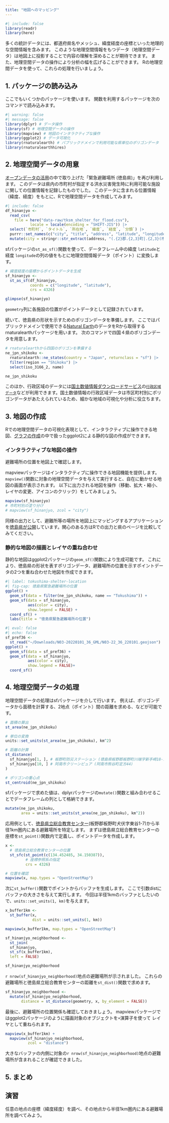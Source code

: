 ```yaml
---
title: "地図へのマッピング"
---
```


```r
#| include: false
library(readr)
library(here)
```

多くの統計データには、都道府県名やメッシュ、緯度経度の座標といった地理的な空間情報を含みます。
このような地理空間情報をもつデータ（地理空間データ）は地図上に投影することで内容の理解を深めることが期待できます。
また、地理空間データの操作により分析の幅を広げることができます。
Rの地理空間データを使って、これらの処理を行いましょう。

## 1. パッケージの読み込み

ここでもいくつかのパッケージを使います。
関数を利用するパッケージを次のコマンドで読み込みます。

```r
#| warning: false
#| message: false
library(dplyr) # データ操作
library(sf) # 地理空間データの操作
library(mapview) # 地図のインタラクティブな操作
library(ggplot2) # データ可視化
library(rnaturalearth) # パブリックドメインで利用可能な県単位のポリゴンデータ
library(rnaturalearthhires)
```

## 2. 地理空間データの用意

[オープンデータの活用](shelter.html)の中で取り上げた「緊急避難場所 (徳島県)」を再び利用します。
このデータは県内の市町村が指定する洪水災害発生時に利用可能な施設に関しての位置情報を記録したものでした。
このデータに含まれる位置情報（緯度、経度）をもとに、Rで地理空間データを作成してみます。

```r
#| include: false
df_hinanjyo <- 
  read_csv(
    file = here("data-raw/tksm_shelter_for_flood.csv"),
           locale = locale(encoding = "SHIFT-JIS")) |> 
  select(`市町村`, `タイトル`, `所在地`, `緯度`, `経度`, `分類`) |> 
  purrr::set_names(c("city", "title", "address", "latitude", "longitude", "type")) |> 
  mutate(city = stringr::str_extract(address, "(.{2}郡.{2,3}町|.{2,3}(市|町|村))"))
```

sfパッケージの`st_as_sf()`関数を使って、データフレーム中の緯度 `latitude`と経度 `longitude`の列の値をもとに地理空間情報データ（ポイント）に変換します。

```r
# 緯度経度の座標からポイントデータを生成
sf_hinanjyo <- 
  st_as_sf(df_hinanjyo,
           coords = c("longitude", "latitude"),
           crs = 4326)

glimpse(sf_hinanjyo)
```

`geometry`列に各施設の位置がポイントデータとして記録されています。

続いて、徳島県の形状を示すためのポリゴンデータを準備します。
ここではパブリックドメインで使用できる[Natural Earth](https://www.naturalearthdata.com)のデータをRから取得するrnaturalearthパッケージを用います。
次のコマンドで四国４県のポリゴンデータを用意します。

```r
# rnaturalearthから四国のポリゴンを準備する
ne_jpn_shikoku <- 
  rnaturalearth::ne_states(country = "Japan", returnclass = "sf") |> 
  filter(region == "Shikoku") |> 
  select(iso_3166_2, name)

ne_jpn_shikoku
```

このほか、行政区域のデータには[国土数値情報ダウンロードサービス](https://nlftp.mlit.go.jp/ksj/)の[`行政区域データ`](https://nlftp.mlit.go.jp/ksj/gml/datalist/KsjTmplt-N03-v3_1.html)などが利用できます。国土数値情報の行政区域データは市区町村別にポリゴンデータがあたえられているため、細かな地域の可視化や分析に役立ちます。

## 3. 地図の作成

Rでの地理空間データの可視化表現として、インタラクティブに操作できる地図、[グラフの作成](plot.html)の中で扱ったggplot2による静的な図の作成ができます。

### インタラクティブな地図の操作

避難場所の位置を地図上で確認します。

mapviewパッケージはインタラクティブに操作できる地図機能を提供します。
`mapview()`関数に対象の地理空間データを与えて実行すると、自在に動かせる地図の画面が表示されます。
以下に出力される地図を操作（移動、拡大・縮小、レイヤの変更、アイコンのクリック）をしてみましょう。

```r
mapview(sf_hinanjyo)
# 市町村別の塗り分け
# mapview(sf_hinanjyo, zcol = "city")
```

同様の出力として、避難所等の場所を地図上にマッピングするアプリケーションを[徳島県が公開](https://maps.pref.tokushima.lg.jp/hinansyotou/)しています。関心のある方はRでの出力と県のページを比較してみてください。


### 静的な地図の描画とレイヤの重ね合わせ

静的な地図はggplot2パッケージの`geom_sf()`関数により生成可能です。
これにより、徳島県の形状を表すポリゴンデータ、避難場所の位置を示すポイントデータの2つを重ね合わせた地図を作成できます。

```r
#| label: tokushima-shelter-location
#| fig-cap: 徳島県緊急避難場所の位置
ggplot() +
  geom_sf(data = filter(ne_jpn_shikoku, name == "Tokushima")) +
  geom_sf(data = sf_hinanjyo,
          aes(color = city),
          show.legend = FALSE) +
  coord_sf() +
  labs(title = "徳島県緊急避難場所の位置")
```

```r
#| eval: false
#| echo: false
sf_pref36 <- 
  st_read("~/Downloads/N03-20220101_36_GML/N03-22_36_220101.geojson")
ggplot() +
  geom_sf(data = sf_pref36) +
  geom_sf(data = sf_hinanjyo,
          aes(color = city),
          show.legend = FALSE)+
  coord_sf()
```

## 4. 地理空間データの処理

地理空間データの処理はsfパッケージを介して行います。
例えば、ポリゴンデータから面積を計算する、2地点（ポイント）間の距離を求める、などが可能です。

```r
# 面積の算出
st_area(ne_jpn_shikoku)

# 単位の変換
units::set_units(st_area(ne_jpn_shikoku), km^2)
```
```r
# 距離の計算
st_distance(
  sf_hinanjyo[1, ], # 板野町防災ステーション (徳島県板野郡板野町川端字新手崎18-1)
  sf_hinanjyo[10, ] # 阿南市クリーンピュア (阿南市熊谷町定方44)
)
```

```r
# ポリゴンの重心点
st_centroid(ne_jpn_shikoku)
```

sfパッケージで求めた値は、dplyrパッケージの`mutate()`関数と組み合わせることでデータフレームの列として格納できます。

```r
mutate(ne_jpn_shikoku,
       area = units::set_units(st_area(ne_jpn_shikoku), km^2))
```

応用例として、[徳島県立総合教育センター](https://www.tokushima-ec.ed.jp)(板野郡板野町犬伏字東谷1-7)から半径1km圏内にある避難場所を特定します。
まずは徳島県立総合教育センターの座標を`st_point()`関数内で定義し、ポイントデータを作成します。

```r
x <- 
  # 徳島県立総合教育センターの位置
  st_sfc(st_point(c(134.452485, 34.150387)), 
         # 座標参照系の指定
         crs = 4326)

# 位置を確認
mapview(x, map.types = "OpenStreetMap")
```

次に`st_buffer()`関数でポイントからバッファを生成します。
ここで引数distにバッファの大きさを与えて実行します。
今回は半径1kmのバッファとしたいので、`units::set_units(1, km)`を与えます。

```r
x_buffer1km <- 
  st_buffer(x,
            dist = units::set_units(1, km))

mapview(x_buffer1km, map.types = "OpenStreetMap")
```

```r
sf_hinanjyo_neighborhood <- 
  st_join(
  sf_hinanjyo,
  st_sf(x_buffer1km),
  left = FALSE)

sf_hinanjyo_neighborhood
```

`r nrow(sf_hinanjyo_neighborhood)`地点の避難場所が示されました。
これらの避難場所と徳島県立総合教育センターの距離を`st_dist()`関数で求めます。

```r
sf_hinanjyo_neighborhood <-
  mutate(sf_hinanjyo_neighborhood,
       distance = st_distance(geometry, x, by_element = FALSE))
```

最後に、避難場所の位置関係も確認しておきましょう。
mapviewパッケージではggplot2パッケージのように描画対象のオブジェクトを`+`演算子を使って
レイヤとして重ねられます。

```r
mapview(x_buffer1km) +
  mapview(sf_hinanjyo_neighborhood,
          zcol = "distance")
```

大きなバッファの内側に対象の`r nrow(sf_hinanjyo_neighborhood)`地点の避難場所が含まれることが確認できました。


## 5. まとめ

:::{.callout-tip}
## 演習

任意の地点の座標（緯度経度）を調べ、その地点から半径1km圏内にある避難場所を調べてみよう。

:::
